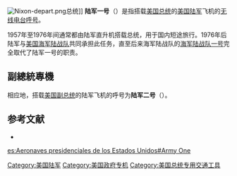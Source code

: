 {{For|同名電視劇|陸軍一號 (電視劇)}}
[[File:Nixon-depart.png|thumb]]总统]]
'''陆军一号'''（{{lang|en|Army One}}）是指搭载[[美国总统|美国总统]]的[[美国陆军|美国陆军]]飞机的[[无线电台呼号|无线电台呼号]]。

1957年至1976年间通常都由陆军直升机搭载总统，用于国内短途旅行。1976年后陆军与[[美国海军陆战队|美国海军陆战队]]共同承担此任务，直至后来海军陆战队的[[海军陆战队一号|海军陆战队一号]]完全取代了陆军一号的职责。

==副總統專機==
相应地，搭载[[美国副总统|美国副总统]]的陆军飞机的呼号为'''陆军二号'''（{{lang|en|Army Two}}）。

== 参考文献 ==
* {{cite web| url = http://www.faa.gov/air_traffic/publications/atpubs/ATC/atc0204.html| title = Order 7110.65R (Air Traffic Control)| accessdate = 1 May 2007| date = 14 March 2007| publisher = Federal Aviation Administration| language = en| archive-date = 2009-10-12| archive-url = https://web.archive.org/web/20091012042224/http://www.faa.gov/air_traffic/publications/atpubs/ATC/atc0204.html| dead-url = no}}

{{PresidentialCallsigns}}

{{DEFAULTSORT:Army One}}
[[Category:美国陆军|Category:美国陆军]]
[[Category:美国政府专机|Category:美国政府专机]]
[[Category:美国总统专用交通工具|Category:美国总统专用交通工具]]

[[es:Aeronaves_presidenciales_de_los_Estados_Unidos#Army_One|es:Aeronaves presidenciales de los Estados Unidos#Army One]]